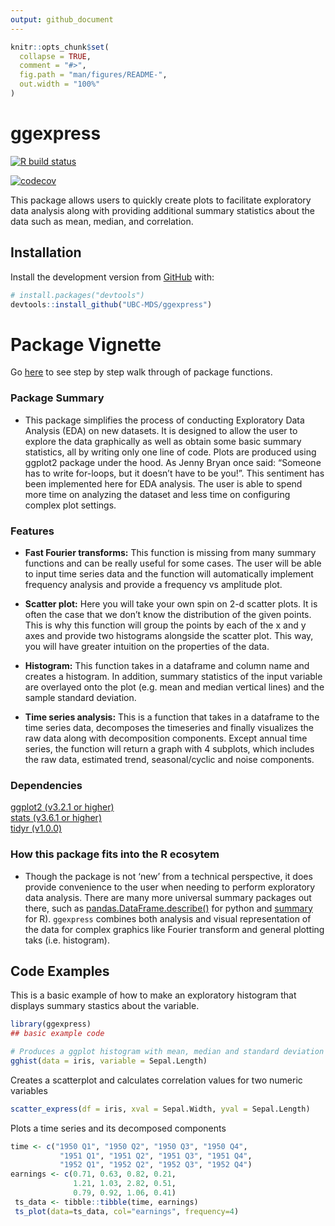 ```yaml
---
output: github_document
---
```


<!-- README.md is generated from README.Rmd. Please edit that file -->

```r
knitr::opts_chunk$set(
  collapse = TRUE,
  comment = "#>",
  fig.path = "man/figures/README-",
  out.width = "100%"
)
```

# ggexpress

<!-- badges: start -->
[![R build status](https://github.com/UBC-MDS/ggexpress/workflows/R-CMD-check/badge.svg)](https://github.com/UBC-MDS/ggexpress/actions)

[![codecov](https://codecov.io/gh/UBC-MDS/ggexpress/branch/master/graph/badge.svg)](https://codecov.io/gh/UBC-MDS/ggexpress)
<!-- badges: end -->

This package allows users to quickly create plots to facilitate exploratory data analysis along with providing additional summary statistics about the data such as mean, median, and correlation.

## Installation

Install the development version from [GitHub](https://github.com/) with:

``` r
# install.packages("devtools")
devtools::install_github("UBC-MDS/ggexpress")

```

# Package Vignette
Go [here](https://ubc-mds.github.io/ggexpress/) to see step by step walk through of package functions. 

### Package Summary
- This package simplifies the process of conducting Exploratory Data Analysis (EDA) on new datasets. It is designed to allow the user to explore the data graphically as well as obtain some basic summary statistics, all by writing only one line of code. Plots are produced using ggplot2 package under the hood. As Jenny Bryan once said: “Someone has to write for-loops, but it doesn’t have to be you!”. This sentiment has been implemented here for EDA analysis. The user is able to spend more time on analyzing the dataset and less time on configuring complex plot settings. 

### Features
- **Fast Fourier transforms:** This function is missing from many summary functions and can be really useful for some cases. The user will be able to input time series data and the function will automatically implement frequency analysis and provide a frequency vs amplitude plot.

- **Scatter plot:** Here you will take your own spin on 2-d scatter plots. It is often the case that we don’t know the distribution of the given points. This is why this function will group the points by each of the x and y axes and provide two histograms alongside the scatter plot. This way, you will have greater intuition on the properties of the data.

- **Histogram:** This function takes in a dataframe and column name and creates a histogram. In addition, summary statistics of the input variable are overlayed onto the plot (e.g. mean and median vertical lines) and the sample standard deviation.


- **Time series analysis:** This is a function that takes in a dataframe to the time series data, decomposes the timeseries and finally visualizes the raw data along with decomposition components. Except annual time series, the function will return a graph with 4 subplots, which includes the raw data, estimated trend, seasonal/cyclic and noise components.

### Dependencies

[ggplot2 (v3.2.1 or higher)](https://ggplot2.tidyverse.org)
<br>
[stats (v3.6.1 or higher)](https://www.rdocumentation.org/packages/stats/versions/3.6.2)
<br>
[tidyr (v1.0.0)](https://tidyr.tidyverse.org)

### How this package fits into the R ecosytem
- Though the package is not ‘new’ from a technical perspective, it does provide convenience to the user when needing to perform exploratory data analysis. There are many more universal summary packages out there, such as [pandas.DataFrame.describe()](https://pandas.pydata.org/pandas-docs/stable/reference/api/pandas.DataFrame.describe.html) for python and [summary](https://www.rdocumentation.org/packages/base/versions/3.6.2/topics/summary) for R). `ggexpress` combines both analysis and visual representation of the data for complex graphics like Fourier transform and general plotting taks (i.e. histogram). 

## Code Examples

This is a basic example of how to make an exploratory histogram that displays summary stastics about the variable. 

```r
library(ggexpress)
## basic example code

# Produces a ggplot histogram with mean, median and standard deviation indicated on the plot.
gghist(data = iris, variable = Sepal.Length)

```

Creates a scatterplot and calculates correlation values for two numeric variables
```r
scatter_express(df = iris, xval = Sepal.Width, yval = Sepal.Length)
```

Plots a time series and its decomposed components
```r
time <- c("1950 Q1", "1950 Q2", "1950 Q3", "1950 Q4", 
           "1951 Q1", "1951 Q2", "1951 Q3", "1951 Q4",
           "1952 Q1", "1952 Q2", "1952 Q3", "1952 Q4")
earnings <- c(0.71, 0.63, 0.82, 0.21, 
              1.21, 1.03, 2.82, 0.51,
              0.79, 0.92, 1.06, 0.41)
 ts_data <- tibble::tibble(time, earnings)
 ts_plot(data=ts_data, col="earnings", frequency=4)
 ```
 
 
